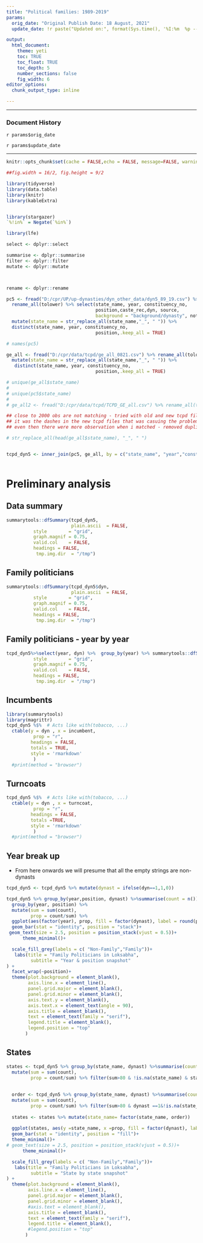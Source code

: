 ```yaml
---
title: "Political families: 1989-2019"
params:
  orig_date: "Original Publish Date: 18 August, 2021"
  update_date: !r paste("Updated on:", format(Sys.time(), '%I:%m  %p -- %d %B, %Y'))

output:
  html_document:
    theme: yeti
    toc: TRUE
    toc_float: TRUE
    toc_depth: 5
    number_sections: false
    fig_width: 6
editor_options:
  chunk_output_type: inline

---
```


---

### Document History

`r params$orig_date`

`r params$update_date`

---

```r

knitr::opts_chunk$set(cache = FALSE,echo = FALSE, message=FALSE, warning = FALSE)

##fig.width = 16/2, fig.height = 9/2

library(tidyverse)
library(data.table)
library(knitr)
library(kableExtra)


library(stargazer)
`%!in%` = Negate(`%in%`)

library(lfe)

select <- dplyr::select

summarise <- dplyr::summarise
filter <- dplyr::filter
mutate <- dplyr::mutate



rename <- dplyr::rename

```



```r

pc5 <- fread("D:/cpr/UP/up-dynasties/dyn_other_data/dyn5_89_19.csv") %>% 
  rename_all(tolower) %>% select(state_name, year, constituency_no, 
                                 position,caste_rec,dyn, source,
                                 background = "background/dynasty", notes)%>% 
  mutate(state_name = str_replace_all(state_name,"_", " ")) %>% 
  distinct(state_name, year, constituency_no, 
                                 position,.keep_all = TRUE)

# names(pc5)

ge_all <- fread("D:/cpr/data/tcpd/ge_all_0821.csv") %>% rename_all(tolower) %>% 
  mutate(state_name = str_replace_all(state_name,"_", " ")) %>% 
   distinct(state_name, year, constituency_no, 
                                 position,.keep_all = TRUE)

# unique(ge_all$state_name)
# 
# unique(pc5$state_name)
# 
# ge_all2 <- fread("D:/cpr/data/tcpd/TCPD_GE_all.csv") %>% rename_all(tolower)

## close to 2000 obs are not matching - tried with old and new tcpd files 
## it was the dashes in the new tcpd files that was casuing the problems - so removed dashes from both the files.
## even then there were more observation when i matched - removed duplicates from the tcpd file - then got exact match

# str_replace_all(head(ge_all$state_name), "_", " ")


tcpd_dyn5 <- inner_join(pc5, ge_all, by = c("state_name", "year","constituency_no","position")) %>% filter(position %in% c(1,2))



```


# Preliminary analysis {.tabset}

## Data summary


```r
summarytools::dfSummary(tcpd_dyn5,
                        plain.ascii  = FALSE, 
          style        = "grid", 
          graph.magnif = 0.75, 
          valid.col    = FALSE,
          headings = FALSE,
           tmp.img.dir  = "/tmp")
```


## Family politicians

```r
summarytools::dfSummary(tcpd_dyn5$dyn,
                        plain.ascii  = FALSE, 
          style        = "grid", 
          graph.magnif = 0.75, 
          valid.col    = FALSE,
          headings = FALSE,
           tmp.img.dir  = "/tmp")
```


## Family politicians - year by year

```r


tcpd_dyn5%>%select(year, dyn) %>%  group_by(year) %>% summarytools::dfSummary( plain.ascii  = FALSE, 
          style        = "grid", 
          graph.magnif = 0.75, 
          valid.col    = FALSE,
          headings = FALSE,
           tmp.img.dir  = "/tmp")
```


## Incumbents

  

```r

library(summarytools)
library(magrittr)
tcpd_dyn5 %$%  # Acts like with(tobacco, ...)
  ctable(y = dyn , x = incumbent,
          prop = "r",
         headings = FALSE,
         totals = TRUE,
         style = 'rmarkdown'
          ) 
  #print(method = "browser")
```


## Turncoats

```r
tcpd_dyn5 %$%  # Acts like with(tobacco, ...)
  ctable(y = dyn , x = turncoat,
          prop = "r",
         headings = FALSE,
         totals =TRUE,
         style = 'rmarkdown'
          ) 
  #print(method = "browser")
```

## Year  break up

- From here onwards we will presume that all the empty strings are non-dynasts

```r

tcpd_dyn5 <- tcpd_dyn5 %>% mutate(dynast = ifelse(dyn==1,1,0))

tcpd_dyn5 %>% group_by(year,position, dynast) %>%summarise(count = n()) %>%
  group_by(year, position) %>% 
  mutate(sum = sum(count),
         prop = count/sum) %>% 
  ggplot(aes(factor(year), prop, fill = factor(dynast), label = round(prop,2)))+
  geom_bar(stat = "identity", position = "stack")+
 geom_text(size = 2.5, position = position_stack(vjust = 0.5))+
      theme_minimal()+

  scale_fill_grey(labels = c( "Non-Family","Family"))+
   labs(title = "Family Politicians in Loksabha",
         subtitle = "Year & position snapshot"
) +
  facet_wrap(~position)+
  theme(plot.background = element_blank(),
        axis.line.x = element_line(),
        panel.grid.major = element_blank(),
        panel.grid.minor = element_blank(),
        axis.text.y = element_blank(),
        axis.text.x = element_text(angle = 90),
        axis.title = element_blank(), 
        text = element_text(family = "serif"),
        legend.title = element_blank(),
        legend.position = "top"
       )

```


## States



```r
states <- tcpd_dyn5 %>% group_by(state_name, dynast) %>%summarise(count = n()) %>% 
  mutate(sum = sum(count),
         prop = count/sum) %>% filter(sum>80 & !is.na(state_name) & state_name != "NA") 
 
 
  order <- tcpd_dyn5 %>% group_by(state_name, dynast) %>%summarise(count = n()) %>% 
  mutate(sum = sum(count),
         prop = count/sum) %>% filter(sum>80 & dynast ==1&!is.na(state_name) & state_name != "NA") %>%arrange(prop) %>%  magrittr::extract2("state_name")
  
  states <- states %>% mutate(state_name= factor(state_name, order))
  
  ggplot(states, aes(y =state_name, x =prop, fill = factor(dynast), label = round(prop,2)))+
  geom_bar(stat = "identity", position = "fill")+
  theme_minimal()+
# geom_text(size = 2.5, position = position_stack(vjust = 0.5))+
      theme_minimal()+

  scale_fill_grey(labels = c( "Non-Family","Family"))+
   labs(title = "Family Politicians in Loksabha",
         subtitle = "State by state snapshot"
) +
  theme(plot.background = element_blank(),
        axis.line.x = element_line(),
        panel.grid.major = element_blank(),
        panel.grid.minor = element_blank(),
        #axis.text = element_blank(),
        axis.title = element_blank(), 
        text = element_text(family = "serif"),
        legend.title = element_blank(),
        #legend.position = "top"
       )
```



